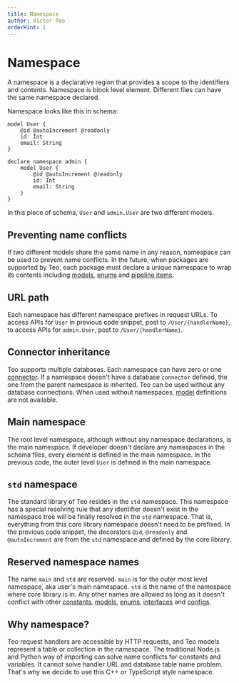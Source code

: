 ```yaml
---
title: Namespace
author: Victor Teo
orderHint: 1
---
```



# Namespace

A namespace is a declarative region that provides a scope to the identifiers 
and contents. Namespace is block level element. Different files can have the
same namespace declared.

Namespace looks like this in schema:

```teo
model User {
    @id @autoIncrement @readonly
    id: Int
    email: String
}

declare namespace admin {
    model User {
        @id @autoIncrement @readonly
        id: Int
        email: String
    }
}
```

In this piece of schema, `User` and `admin.User` are two different models.

## Preventing name conflicts

If two different models share the same name in any reason, namespace can be 
used to prevent name conflicts. In the future, when packages are supported by
Teo, each package must declare a unique namespace to wrap its contents 
including [models](/concepts/components/teo-schema/model), 
[enums](/concepts/components/teo-schema/enum) and 
[pipeline items](/concepts/components/teo-schema/pipeline#pipeline-item).

## URL path

Each namespace has different namespace prefixes in request URLs. To access APIs
for `User` in previous code snippet, post to `/User/{handlerName}`, to access 
APIs for `admin.User`, post to `/User/{handlerName}`.

## Connector inheritance

Teo supports multiple databases. Each namespace can have zero or one 
[connector](/concepts/components/teo-schema/connector). If a namespace doesn't 
have a database `connector` defined, the one from the parent namespace is 
inherited. Teo can be used without any database connections. When used without
namespaces, [model](/concepts/components/teo-schema/model) definitions are not 
available.

## Main namespace

The root level namespace, although without any namespace declarations, is the 
main namespace. If developer doesn't declare any namespaces in the schema 
files, every element is defined in the main namespace. In the previous code,
the outer level `User` is defined in the main namespace.

## `std` namespace

The standard library of Teo resides in the `std` namespace. This namespace has
a special resolving rule that any identifier doesn't exist in the namespace 
tree will be finally resolved in the `std` namespace. That is, everything from
this core library namespace doesn't need to be prefixed. In the previous 
code snippet, the decorators `@id`, `@readonly` and `@autoIncrement` are from
the `std` namespace and defined by the core library.

## Reserved namespace names

The name `main` and `std` are reserved. `main` is for the outer most level 
namespace, aka user's main namespace. `std` is the name of the namespace where 
core library is in. Any other names are allowed as long as it doesn't conflict
with other [constants](/concepts/components/teo-schema/constant), 
[models](/concepts/components/teo-schema/model), 
[enums](/concepts/components/teo-schema/enum), 
[interfaces](/concepts/components/teo-schema/interface) and 
[configs](/concepts/components/teo-schema/cofnig-block).

## Why namespace?

Teo request handlers are accessible by HTTP requests, and Teo models represent
a table or collection in the namespace. The traditional Node.js and Python way
of importing can solve name conflicts for constants and variables. It cannot 
solve handler URL and database table name problem. That's why we decide to use
this C++ or TypeScript style namespace.

<PrevNext />
